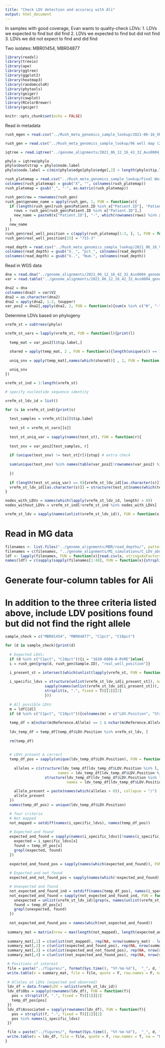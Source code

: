 ```yaml
---
title: "Check LDV detection and accuracy with Ali"
output: html_document
---
```


In samples with good coverage, Evan wants to quality-check LDVs:
1. LDVs we expected to find but did find
2. LDVs we expected to find but did not find
3. LDVs we did not expect to find and did find

Two isolates: MBR01454, MBR04877

```r
library(readxl)   
library(treeio)
library(ape)
library(ggtree)
library(ggplot2)
library(heatmap3)
library(randomcoloR)
library(phytools)
library(geiger)
library(cowplot)
library(RColorBrewer)
library(geiger)

knitr::opts_chunk$set(echo = FALSE)
```

Read in metadata
```r
rush_mgen = read.csv("../Rush_meta_genomics_sample_lookup/2021-06-16_VRE_sampleID_metagen_append_mg_seqs.csv", header = T,stringsAsFactors = F)

rush_gen = read.csv("../Rush_meta_genomics_sample_lookup/96 well map (2).csv", header = T, stringsAsFactors = F)

iqtree = read.iqtree("../genome_alignments/2021_06_12_16_42_32_Aus0004_genome_aln_w_alt_allele_unmapped_exclude_controls.treefile")

phylo = iqtree@phylo
phylo$bootstrap = phylo$node.label
phylo$node.label = c(min(phylo$edge[phylo$edge[,2] > length(phylo$tip.label),2]) - 1, phylo$edge[phylo$edge[,2] > length(phylo$tip.label),2])

rush_platemap = read.csv("../Rush_meta_genomics_sample_lookup/Final Workbook WGS - MiSeq M021217 2021 Run 496 - Snitkin Graifman_platemap.csv", stringsAsFactors = F,  row.names = 1, header = T)
colnames(rush_platemap) = gsub("X", "", colnames(rush_platemap))
rush_platemap = gsub("_", "-", as.matrix(rush_platemap))

rush_gen$row = rownames(rush_gen)
rush_gen$genome_name = apply(rush_gen, 1, FUN = function(x){
  if (length(rush_gen[rush_gen$Patient.ID %in% x["Patient.ID"], "Patient.ID"]) == 1){new_name = x["Patient.ID"]}else{
    rows = rush_gen[rush_gen$Patient.ID %in% x["Patient.ID"],]
    new_name = paste0(x["Patient.ID"], "-", which(rownames(rows) %in% x['row']))
  }
  new_name
})
rush_gen$real_well_position = c(apply(rush_platemap[1:3, ], 1, FUN = function(x){x}))[1:nrow(rush_gen)]
rush_gen$real_well_position[25] = "715-3"

read_depth = read.csv("../Rush_meta_genomics_sample_lookup/2021_06_16_VRE_metagenomes_QC_analysis_Final_Coverage (1).csv", header = T, stringsAsFactors = F)
colnames(read_depth) = gsub("X._", "pct_", colnames(read_depth))
colnames(read_depth) = gsub("X..", "Num.", colnames(read_depth))
```

Read in WGS data
```r
dna = read.dna("../genome_alignments/2021_06_12_16_42_32_Aus0004_genome_aln_w_alt_allele_unmapped_exclude_controls.filtered_polymorphic_sites.fasta", format = "fasta")
var = read.table("../genome_alignments/2021_06_12_16_42_32_Aus0004_genome_aln_w_alt_allele_unmapped_exclude_controls.summary_of_snp_distribution.vcf")

dna2 = dna
colnames(dna2) = var$V2
dna2 = as.character(dna2)
dna2 = apply(dna2, 1:2, toupper)
var_pos2 = dna2[,apply(dna2, 2, FUN = function(x){sum(x %in% c("N", "-")) == 0})]
```


Determine LDVs based on phylogeny
```r
vrefm_st = subtrees(phylo)

vrefm_st_vars = lapply(vrefm_st, FUN = function(l){print(l)
  
  temp_mat = var_pos2[l$tip.label,]

  shared = apply(temp_mat, 2 , FUN = function(x){length(unique(x)) == 1})
  
  uniq_snv = apply(temp_mat[,names(which(shared))] , 2, FUN = function(x){unique(x)})
  
  uniq_snv
})

vrefm_st_ind = 1:length(vrefm_st) 

# specify nucleotide sequence identity

vrefm_st_ldv_id = list()

for (s in vrefm_st_ind){print(s)
  
  test_samples = vrefm_st[[s]]$tip.label
  
  test_st = vrefm_st_vars[[s]]
  
  test_st_uniq_var = sapply(names(test_st), FUN = function(r){
    
  test_snv = var_pos2[test_samples, r]
  
  if (unique(test_snv) != test_st[r]){stop} # extra check
  
  sum(unique(test_snv) %in% names(table(var_pos2[!rownames(var_pos2) %in% test_samples,r]))) == 0
    
  })
  
  if (length(test_st_uniq_var) == 0){vrefm_st_ldv_id[[as.character(s)]] = NULL}else{
  vrefm_st_ldv_id[[as.character(s)]] = structure(test_st[names(which(test_st_uniq_var))], names = names(which(test_st_uniq_var)))}
}

nodes_with_LDVs = names(which(lapply(vrefm_st_ldv_id, length) > 0))
nodes_without_LDVs = vrefm_st_ind[!vrefm_st_ind %in% nodes_with_LDVs]

vrefm_st_ldv = sapply(names(unlist(vrefm_st_ldv_id)), FUN = function(x){strsplit(x = x, split = ".", fixed = T)[[1]][2]})
```

# Read in MG data
```r
filenames <- list.files("../genome_alignments/MBR/read_depths/", pattern="*.csv", full.names=TRUE)
filenames = c(filenames, "../genome_alignments/MI_simulations/C_LDV_abund_frequency_1perc.csv","../genome_alignments/MI_simulations/C_LDV_abund_frequency_10perc.csv")
ldf <- lapply(filenames, FUN = function(x){read.csv(x, stringsAsFactors = F, header = T)})
names(ldf) = c(sapply(sapply(filenames[1:48], FUN = function(x){strsplit(x, "/")[[1]][6]}), FUN = function(y){strsplit(y, "_")[[1]][1]}), "C1pct", "C10pct")
```

# Generate four-column tables for Ali
# In addition to the three criteria listed above, include LDV positions found but did not find the right allele
```r
sample_check = c("MBR01454", "MBR04877", "C1pct", "C10pct")

for (d in sample_check){print(d)
  
  # Expected LDVs:
  if (d %in% c("C1pct", "C10pct")){i = "1638-6008-0-RVRE"}else{
  i = rush_gen[grep(d, rush_gen$Sample.ID), "real_well_position"]}

  i_present_st = intersect(which(unlist(lapply(vrefm_st, FUN = function(x){sum(grepl(i, x$tip.label)) > 0}))), nodes_with_LDVs)
  
  i_specific_ldvs = structure(unlist(vrefm_st_ldv_id[i_present_st]), names =
                  sapply(names(unlist(vrefm_st_ldv_id[i_present_st])), FUN = function(x){
                  strsplit(x, ".", fixed = T)[[1]][2]
                  }))
  
  # All possible LDVs
  m = ldf[[d]]
  if (d %in% c("C1pct", "C10pct")){colnames(m) = c("LDV.Position", "Strain.Position", "Reference.Allele", "Reference.Allele.Frequency","ALT.Allele","ALT.Allele.Frequency" )}
  
  temp_df = m[nchar(m$Reference.Allele) == 1 & nchar(m$Reference.Allele) == 1,]
  
  ldv_temp_df = temp_df[temp_df$LDV.Position %in% vrefm_st_ldv, ]
  
  rm(temp_df)
  
  
  # LDVs present & correct
  temp_df_pos = sapply(unique(ldv_temp_df$LDV.Position), FUN = function(l){
    
    alleles = c(structure(ldv_temp_df[ldv_temp_df$LDV.Position %in% l, "Reference.Allele.Frequency"], 
                        names = ldv_temp_df[ldv_temp_df$LDV.Position %in% l, "Reference.Allele"]), 
                  structure(ldv_temp_df[ldv_temp_df$LDV.Position %in% l,"ALT.Allele.Frequency"], 
                            names = ldv_temp_df[ldv_temp_df$LDV.Position %in% l,"ALT.Allele"]))
    
    allele_present = paste(names(which(alleles > 0)), collapse = "/")
    allele_present
  })
  names(temp_df_pos) = unique(ldv_temp_df$LDV.Position)

  # four criteria
  # Not mapped
  not_mapped = setdiff(names(i_specific_ldvs), names(temp_df_pos))
  
  # Expected and found
  expected_and_found = sapply(names(i_specific_ldvs)[!names(i_specific_ldvs) %in% not_mapped], FUN = function(x){
    expected = i_specific_ldvs[x]
    found = temp_df_pos[x]
    grepl(expected, found)
  })
  
  expected_and_found_pos = sapply(names(which(expected_and_found)), FUN = function(x){strsplit(x, ".", fixed = T)[[1]][2]})
  
  # Expected and not found
  expected_and_not_found_pos = sapply(names(which(!expected_and_found)), FUN = function(x){strsplit(x, ".", fixed = T)[[1]][2]})

  # Unexpected and found
  not_expected_and_found_ind = setdiff(names(temp_df_pos), names(i_specific_ldvs)) 
  not_expected_and_found = sapply(not_expected_and_found_ind, FUN = function(x){
    unexpected = unlist(vrefm_st_ldv_id)[grep(x, names(unlist(vrefm_st_ldv_id)))]
    found = temp_df_pos[x]
    grepl(unexpected, found)
  })
  
  not_expected_and_found_pos = names(which(not_expected_and_found))
  
 summary_mat = matrix(nrow = max(length(not_mapped), length(expected_and_found_pos), length(expected_and_not_found_pos), length(not_expected_and_found_pos)), ncol = 4, dimnames = list(NULL, c("Not_mapped", "Expected_and_found", "Expected_and_not_found", "Not_expected_and_found")))
 
 summary_mat[,1] = c(unlist(not_mapped), rep(NA, nrow(summary_mat) - length(not_mapped)))
 summary_mat[,2] = c(unlist(expected_and_found_pos), rep(NA, nrow(summary_mat) - length(expected_and_found_pos)))
 summary_mat[,3] = c(unlist(expected_and_not_found_pos), rep(NA, nrow(summary_mat) - length(expected_and_not_found_pos)))
 summary_mat[,4] = c(unlist(not_expected_and_found_pos), rep(NA, nrow(summary_mat) - length(not_expected_and_found_pos)))

 # Positions of interest
 file = paste("../figures/", format(Sys.time(), "%Y-%m-%d"),  "_", d, "_LDV_check.txt", sep = "");
 write.table(x = summary_mat, file = file, quote = F, row.names = F, na = "", sep = "\t")
 
 # Alleles at LDVs (expected and observed)
 ldv_df = data.frame(LDV = unlist(vrefm_st_ldv_id))
 ldv_df$Obs = sapply(rownames(ldv_df), FUN = function(f){
   pos = strsplit(f, ".", fixed = T)[[1]][2]
   temp_df_pos[pos]
 })
 ldv_df$Associated = sapply(rownames(ldv_df), FUN = function(f){
   pos = strsplit(f, ".", fixed = T)[[1]][2]
   pos %in% names(i_specific_ldvs)
 })

 file = paste("../figures/", format(Sys.time(), "%Y-%m-%d"),  "_", d, "_LDV_alleles.txt", sep = "");
 write.table(x = ldv_df, file = file, quote = F, row.names = T, na = "NA", sep = "\t")
}

```

